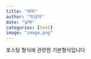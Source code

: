 ```yaml
---
title: "제목"
author: "작성자"
date: "날짜"
categories: [test]
image: "image.png"
---
```


포스팅 형식에 관련한 기본형식입니다